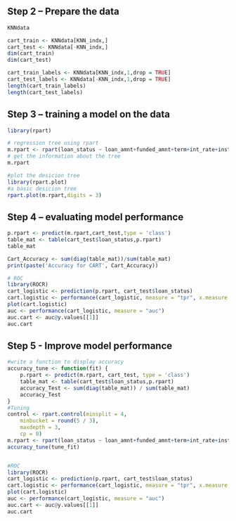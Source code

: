 ## Step 2 – Prepare the data
```r
KNNdata

cart_train <- KNNdata[KNN_indx,]
cart_test <- KNNdata[-KNN_indx,]
dim(cart_train)
dim(cart_test)

cart_train_labels <- KNNdata[KNN_indx,1,drop = TRUE]
cart_test_labels <- KNNdata[-KNN_indx,1,drop = TRUE]
length(cart_train_labels)
length(cart_test_labels)
```

## Step 3 – training a model on the data
```r
library(rpart)

# regression tree using rpart
m.rpart <- rpart(loan_status ~ loan_amnt+funded_amnt+term+int_rate+installment+home_ownership+annual_inc+verification_status+open_acc+total_pymnt, data = cart_train)
# get the information about the tree
m.rpart

```
```r
#plot the desicion tree
library(rpart.plot)
#a basic desicion tree
rpart.plot(m.rpart,digits = 3)
```

## Step 4 – evaluating model performance
```r
p.rpart <- predict(m.rpart,cart_test,type = 'class')
table_mat <- table(cart_test$loan_status,p.rpart)
table_mat

Cart_Accuracy <- sum(diag(table_mat))/sum(table_mat)
print(paste('Accuracy for CART', Cart_Accuracy))

# ROC
library(ROCR)
cart_logistic <- prediction(p.rpart, cart_test$loan_status)
cart.logistic <- performance(cart_logistic, measure = "tpr", x.measure = "fpr")
plot(cart.logistic)
auc <- performance(cart_logistic, measure = "auc")
auc.cart <- auc@y.values[[1]]
auc.cart
```

## Step 5 - Improve model performance
```r
#write a function to display accuracy
accuracy_tune <- function(fit) {
    p.rpart <- predict(m.rpart, cart_test, type = 'class')
    table_mat <- table(cart_test$loan_status,p.rpart)
    accuracy_Test <- sum(diag(table_mat)) / sum(table_mat)
    accuracy_Test
}
#Tuning
control <- rpart.control(minsplit = 4,
    minbucket = round(5 / 3),
    maxdepth = 3,
    cp = 0)
m.rpart <- rpart(loan_status ~ loan_amnt+funded_amnt+term+int_rate+installment+home_ownership+annual_inc+verification_status+open_acc+total_pymnt, data = cart_train, method = 'class', control = control)
accuracy_tune(tune_fit)


#ROC
library(ROCR)
cart_logistic <- prediction(p.rpart, cart_test$loan_status)
cart.logistic <- performance(cart_logistic, measure = "tpr", x.measure = "fpr")
plot(cart.logistic)
auc <- performance(cart_logistic, measure = "auc")
auc.cart <- auc@y.values[[1]]
auc.cart
```

